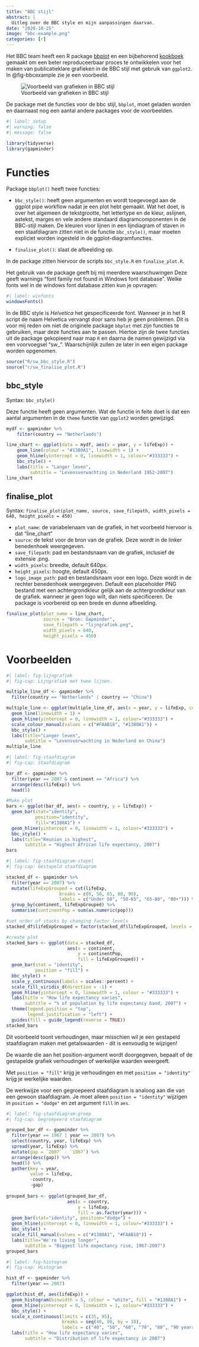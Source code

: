 ---
title: "BBC stijl"
abstract: |
  Uitleg over de BBC style en mijn aanpassingen daarvan.
date: "2020-10-25"
image: "bbc-example.png"
categories: [r]
---

Het BBC team heeft een R package [bbplot](https://github.com/bbc/bbplot) en een bijbehorend [kookboek](https://bbc.github.io/rcookbook/) gemaakt om een beter reproduceerbaar proces te ontwikkelen voor het maken van publicatieklare grafieken in de BBC stijl met gebruik van `ggplot2`. In @fig-bbcexample zie je een voorbeeld.

![Voorbeeld van grafieken in BBC stijl](bbc-example.png){#fig-bbcexample}

De package met de functies voor de bbc stijl, `bbplot`, moet geladen worden en daarnaast nog een aantal andere packages voor de voorbeelden.

```{r}
#| label: setup
#| warning: false
#| message: false 

library(tidyverse)
library(gapminder)
```

# Functies

Package `bbplot()` heeft twee functies:

-   `bbc_style()`: heeft geen argumenten en wordt toegevoegd aan de ggplot pipe workflow nadat je een plot hebt gemaakt. Wat het doet, is over het algemeen de tekstgrootte, het lettertype en de kleur, aslijnen, astekst, marges en vele andere standaard diagramcomponenten in de BBC-stijl maken. De kleuren voor lijnen in een lijndiagram of staven in een staafdiagram zitten niet in de functie `bbc_style()`, maar moeten expliciet worden ingesteld in de ggplot-diagramfuncties.

-   `finalise_plot()`: slaat de afbeelding op.

In de package zitten hiervoor de scripts `bbc_style.R` en `finalise_plot.R`.

Het gebruik van de package geeft bij mij meerdere waarschuwingen Deze geeft warnings "font family not found in Windows font database". Welke fonts wel in de windows font database zitten kun je opvragen:

```{r}
#| label: winfonts
windowsFonts()
```

In de BBC style is *Helvetica* het gespecificeerde font. Wanneer je in het R script de naam Helvetica vervangt door sans heb je geen problemen. Dit is voor mij reden om niet de originele package `bbplot` met zijn functies te gebruiken, maar deze functies aan te passen. Hiertoe zijn de twee functies uit de package gekopieerd naar map `R` en daarna de namen gewijzigd via een voorvoegsel "sw\_". Waarschijnlijk zullen ze later in een eigen package worden opgenomen.

```{r}
source("R/sw_bbc_style.R")
source("r/sw_finalise_plot.R")
```

## bbc_style

Syntax: `bbc_style()`

Deze functie heeft geen argumenten. Wat de functie in feite doet is dat een aantal argumenten in de `theme` functie van `ggplot2` worden gewijzigd.

```{r}
mydf <- gapminder %>% 
	filter(country == "Netherlands")

line_chart <- ggplot(data = mydf, aes(x = year, y = lifeExp)) +
	geom_line(colour = "#1380A1", linewidth = 1) + 
	geom_hline(yintercept = 0, linewidth = 1, colour="#333333") + 
	bbc_style() +
	labs(title = "Langer leven", 
		 subtitle = "Levensverwachting in Nederland 1952-2007")
line_chart
```

## finalise_plot

Syntax: `finalise_plot(plot_name, source, save_filepath, width_pixels = 640, height_pixels = 450)`

-   `plot_name`: de variabelenaam van de grafiek, in het voorbeeld hiervoor is dat "line_chart"
-   `source`: de tekst voor de bron van de grafiek. Deze wordt in de linker benedenhoek weergegeven.
-   `save_filepath`: pad en bestandsnaam van de grafiek, inclusief de extensie .png.
-   `width_pixels`: breedte, default 640px.
-   `height_pixels`: hoogte, default 450px.
-   `logo_image_path`: pad en bestandsnaam voor een logo. Deze wordt in de rechter benedenhoek weergegeven. Default een placeholder PNG bestand met een achtergrondkleur gelijk aan de achtergrondkleur van de grafiek. wanneer je geen logo wilt, dan niets specificeren. De package is voorbereid op een brede en dunne afbeelding.

``` r
finalise_plot(plot_name = line_chart,
              source = "Bron: Gapminder",
              save_filepath = "lijngrafiek.png",
              width_pixels = 640,
              height_pixels = 450)
```

# Voorbeelden

```{r}
#| label: fig-lijngrafiek
#| fig-cap: Lijngrafiek met twee lijnen.

multiple_line_df <- gapminder %>% 
  filter(country == "Netherlands" | country == "China")

multiple_line <- ggplot(multiple_line_df, aes(x = year, y = lifeExp, colour = country)) +
  geom_line(linewidth = 1) +
  geom_hline(yintercept = 0, linewidth = 1, colour="#333333") +
  scale_colour_manual(values = c("#FAAB18", "#1380A1")) +
  bbc_style() +
  labs(title="Langer leven",
       subtitle = "Levensverwachting in Nederland en China")
multiple_line
```

```{r}
#| label: fig-staafdiagram
#| fig-cap: Staafdiagram

bar_df <- gapminder %>%
  filter(year == 2007 & continent == "Africa") %>%
  arrange(desc(lifeExp)) %>%
  head(5)

#Make plot
bars <- ggplot(bar_df, aes(x = country, y = lifeExp)) +
  geom_bar(stat="identity", 
           position="identity", 
           fill="#1380A1") +
  geom_hline(yintercept = 0, linewidth = 1, colour="#333333") +
  bbc_style() +
  labs(title="Reunion is highest",
       subtitle = "Highest African life expectancy, 2007")
bars
```

```{r}
#| label: fig-staafdiagram-stapel
#| fig-cap: Gestapeld staafdiagram

stacked_df <- gapminder %>% 
  filter(year == 2007) %>%
  mutate(lifeExpGrouped = cut(lifeExp, 
                    breaks = c(0, 50, 65, 80, 90),
                    labels = c("Under 50", "50-65", "65-80", "80+"))) %>%
  group_by(continent, lifeExpGrouped) %>%
  summarise(continentPop = sum(as.numeric(pop)))

#set order of stacks by changing factor levels
stacked_df$lifeExpGrouped = factor(stacked_df$lifeExpGrouped, levels = rev(levels(stacked_df$lifeExpGrouped)))

#create plot
stacked_bars <- ggplot(data = stacked_df, 
                       aes(x = continent,
                           y = continentPop,
                           fill = lifeExpGrouped)) +
  geom_bar(stat = "identity", 
           position = "fill") +
  bbc_style() +
  scale_y_continuous(labels = scales::percent) +
  scale_fill_viridis_d(direction = -1) +
  geom_hline(yintercept = 0, linewidth = 1, colour = "#333333") +
  labs(title = "How life expectancy varies",
       subtitle = "% of population by life expectancy band, 2007") +
  theme(legend.position = "top", 
        legend.justification = "left") +
  guides(fill = guide_legend(reverse = TRUE))
stacked_bars
```

Dit voorbeeld toont verhoudingen, maar misschien wil je een gestapeld staafdiagram maken met getalswaarden - dit is eenvoudig te wijzigen!

De waarde die aan het position-argument wordt doorgegeven, bepaalt of de gestapelde grafiek verhoudingen of werkelijke waarden weergeeft.

Met `position = "fill"` krijg je verhoudingen en met `position = "identity"` krijg je werkelijke waarden.

De werkwijze voor een gegroepeerd staafdiagram is analoog aan die van een gewoon staafdiagram. Je moet alleen `position = "identity"` wijzigen in `position = "dodge"` en zet argument `fill` in `aes`.

```{r}
#| label: fig-staafdiagram-groep
#| fig-cap: Gegroepeerd staafdiagram

grouped_bar_df <- gapminder %>%
  filter(year == 1967 | year == 2007) %>%
  select(country, year, lifeExp) %>%
  spread(year, lifeExp) %>%
  mutate(gap = `2007` - `1967`) %>%
  arrange(desc(gap)) %>%
  head(5) %>%
  gather(key = year, 
         value = lifeExp,
         -country,
         -gap) 
  
grouped_bars <- ggplot(grouped_bar_df, 
                       aes(x = country, 
                           y = lifeExp, 
                           fill = as.factor(year))) +
  geom_bar(stat="identity", position="dodge") +
  geom_hline(yintercept = 0, linewidth = 1, colour="#333333") +
  bbc_style() +
  scale_fill_manual(values = c("#1380A1", "#FAAB18")) +
  labs(title="We're living longer",
       subtitle = "Biggest life expectancy rise, 1967-2007")
grouped_bars
```

```{r}
#| label: fig-histogram
#| fig-cap: Histogram

hist_df <- gapminder %>%
  filter(year == 2007)

ggplot(hist_df, aes(lifeExp)) +
  geom_histogram(binwidth = 5, colour = "white", fill = "#1380A1") +
  geom_hline(yintercept = 0, linewidth = 1, colour="#333333") +
  bbc_style() +
  scale_x_continuous(limits = c(35, 95),
                     breaks = seq(40, 90, by = 10),
                     labels = c("40", "50", "60", "70", "80", "90 years")) +
  labs(title = "How life expectancy varies",
       subtitle = "Distribution of life expectancy in 2007")
```
